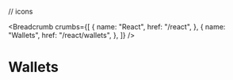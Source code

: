 // icons

<Breadcrumb
	crumbs={[
		{
			name: "React",
			href: "/react",
		},
		{
			name: "Wallets",
			href: "/react/wallets",
		},
	]}
/>

# Wallets

<div className="grid-cols-1 md:grid-cols-3 grid gap-x-10 gap-y-16 mt-20">
	<WalletCard label="MetaMask" href="/react/wallets/metamask" icon={MetaMaskIcon} />
	<WalletCard label="Coinbase" href="/react/wallets/coinbase" icon={CoinbaseIcon} />
	<WalletCard label="WalletConnect" href="/react/wallets/walletconnect" icon={WalletConnectIcon} />
	<WalletCard label="Smart Wallet" href="/react/wallets/smartwallet" icon={SmartWalletIcon} />
  <WalletCard label="Safe" href="/react/wallets/safe" icon={SafeIcon} />
  <WalletCard label="Embedded Wallet" href="/react/wallets/embedded-wallet" icon={EmbeddedWalletIcon} />
  <WalletCard label="Local Wallet" href="/react/wallets/local-wallet" icon={LocalWalletIcon} />
  <WalletCard label="Magic Link" href="/react/wallets/magiclink" icon={MagicLinkIcon} />
  <WalletCard label="Rainbow" href="/react/wallets/rainbow" icon={RainbowIcon} />
  <WalletCard label="Zerion" href="/react/wallets/zerion" icon={ZerionIcon} />
  <WalletCard label="Blocto" href="/react/wallets/blocto" icon={BloctoIcon} />
  <WalletCard label="Frame" href="/react/wallets/frame" icon={FrameIcon} />
  <WalletCard label="Phantom" href="/react/wallets/phantom" icon={PhantomIcon} />

</div>
